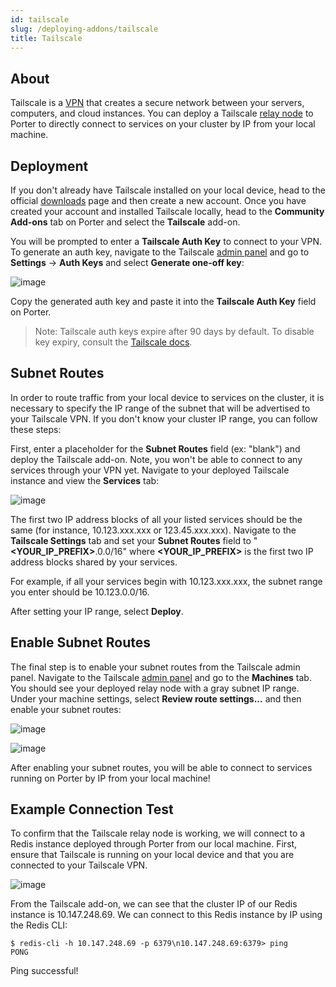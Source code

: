```yaml
---
id: tailscale
slug: /deploying-addons/tailscale
title: Tailscale
---
```


## About

Tailscale is a [VPN](https://cybernews.com/what-is-vpn/#how-does-a-vpn-work) that creates a secure network between your servers, computers, and cloud instances. You can deploy a Tailscale <a href="https://tailscale.com/kb/1019/subnets/" target="_blank">relay node</a> to Porter to directly connect to services on your cluster by IP from your local machine.

## Deployment

If you don't already have Tailscale installed on your local device, head to the official <a href="https://tailscale.com/download" target="_blank">downloads</a> page and then create a new account. Once you have created your account and installed Tailscale locally, head to the **Community Add-ons** tab on Porter and select the **Tailscale** add-on.

You will be prompted to enter a **Tailscale Auth Key** to connect to your VPN. To generate an auth key, navigate to the Tailscale <a href="https://login.tailscale.com/admin/settings/" target="_blank">admin panel</a> and go to **Settings** -> **Auth Keys** and select **Generate one-off key**:

![image](https://imagedelivery.net/l4LYM_vOYKe7O1NCT_Nc_g/e9d0ba9d-8ff5-45ce-3005-f237a8e34900/large)

Copy the generated auth key and paste it into the **Tailscale Auth Key** field on Porter.

> Note: Tailscale auth keys expire after 90 days by default. To disable key expiry, consult the [Tailscale docs](https://tailscale.com/kb/1028/key-expiry/).

## Subnet Routes

In order to route traffic from your local device to services on the cluster, it is necessary to specify the IP range of the subnet that will be advertised to your Tailscale VPN. If you don't know your cluster IP range, you can follow these steps:

First, enter a placeholder for the **Subnet Routes** field (ex: "blank") and deploy the Tailscale add-on. Note, you won't be able to connect to any services through your VPN yet. Navigate to your deployed Tailscale instance and view the **Services** tab:

![image](https://imagedelivery.net/l4LYM_vOYKe7O1NCT_Nc_g/db71feb5-4c7b-49be-86a3-551fc10c8b00/large)

The first two IP address blocks of all your listed services should be the same (for instance, 10.123.xxx.xxx or 123.45.xxx.xxx). Navigate to the **Tailscale Settings** tab and set your **Subnet Routes** field to "**<YOUR_IP_PREFIX>**.0.0/16" where **<YOUR_IP_PREFIX>** is the first two IP address blocks shared by your services.

For example, if all your services begin with 10.123.xxx.xxx, the subnet range you enter should be 10.123.0.0/16.

After setting your IP range, select **Deploy**.

## Enable Subnet Routes

The final step is to enable your subnet routes from the Tailscale admin panel. Navigate to the Tailscale <a href="https://login.tailscale.com/admin/machines">admin panel</a> and go to the **Machines** tab. You should see your deployed relay node with a gray subnet IP range. Under your machine settings, select **Review route settings...** and then enable your subnet routes:

![image](https://imagedelivery.net/l4LYM_vOYKe7O1NCT_Nc_g/65f691ce-74e5-40c5-7974-dddc931e4e00/large)

![image](https://imagedelivery.net/l4LYM_vOYKe7O1NCT_Nc_g/7fc8d69d-59c6-43f3-2ee6-c797ef6cc600/large)

After enabling your subnet routes, you will be able to connect to services running on Porter by IP from your local machine!

## Example Connection Test

To confirm that the Tailscale relay node is working, we will connect to a Redis instance deployed through Porter from our local machine. First, ensure that Tailscale is running on your local device and that you are connected to your Tailscale VPN.

![image](https://imagedelivery.net/l4LYM_vOYKe7O1NCT_Nc_g/1cdd39e8-8a15-4f87-737d-45c493e31c00/large)

From the Tailscale add-on, we can see that the cluster IP of our Redis instance is 10.147.248.69. We can connect to this Redis instance by IP using the Redis CLI:

```
$ redis-cli -h 10.147.248.69 -p 6379\n10.147.248.69:6379> ping
PONG
```

Ping successful!

